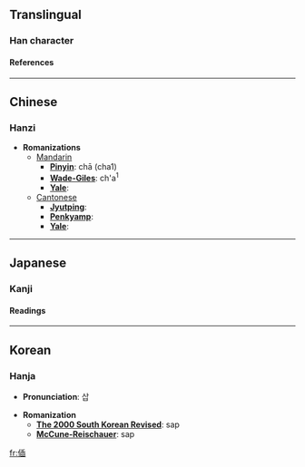 ==Translingual==
===Han character===
{{Han char|rad=人|as=09|sn=11|four=2127<sub>7</sub>|canj=人竹十X (OHJX)}}
====References====
{{Han ref|kx=0110.310|dkj=00863|dj=0236.150|hdz=10192.040|uh=505B|ud=20571|bh=D458|bd=54360}}
----

==Chinese==
===Hanzi===


* '''Romanizations'''
** [[Mandarin]]
*** '''[[Pinyin]]''': chā (cha1)
*** '''[[Wade-Giles]]''': ch'a<sup>1</sup>
*** '''[[Yale]]''': 
**[[Cantonese]]
***'''[[Jyutping]]''':
***'''[[Penkyamp]]''': 
***'''[[Yale]]''': 


----
==Japanese==
===Kanji===
{{ja-kanji|grade=|rs=人09}}
====Readings====
{{ja-readings|on=[[そう]] (sō), [[さふ]] (safu)|kun=[[わるがしこい]] (warugashikoi)}}


----
==Korean==
===Hanja===

* '''Pronunciation''': 삽

* '''Romanization'''
** '''[[The 2000 South Korean Revised Romanization|The 2000 South Korean Revised]]''': sap
** '''[[McCune-Reischauer]]''': sap


[[fr:偛]]